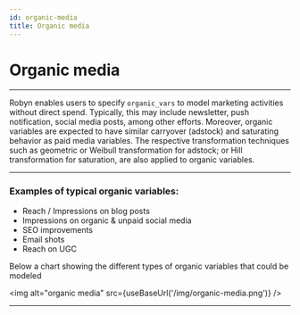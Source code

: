 ```yaml
---
id: organic-media
title: Organic media
---
```



# Organic media

---

Robyn enables users to specify `organic_vars` to model marketing activities without direct spend. Typically, this may include newsletter, push notification, social media posts, among other efforts. Moreover, organic variables are expected to have similar carryover (adstock) and saturating behavior as paid media variables. The respective transformation techniques such as geometric or Weibull transformation for adstock; or Hill transformation for saturation, are also applied to organic variables.

---

### Examples of typical organic variables:
- Reach / Impressions on blog posts
- Impressions on organic & unpaid social media
- SEO improvements
- Email shots
- Reach on UGC

Below a chart showing the different types of organic variables that could be modeled

<img alt="organic media" src={useBaseUrl('/img/organic-media.png')} />

---
